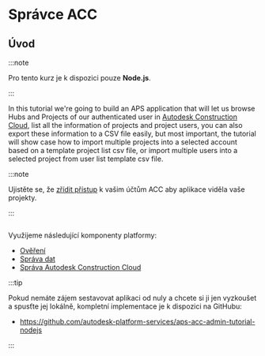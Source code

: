 
# Správce ACC

## Úvod



:::note

Pro tento kurz je k dispozici pouze **Node.js**.


:::




In this tutorial we're going to build an APS application that will let us browse Hubs and Projects
of our authenticated user in [Autodesk Construction Cloud](https://www.autodesk.com/products/autodesk-docs/overview),
list all the information of projects and project users, you can also export these information to a CSV
file easily, but most important, the tutorial will show case how to import multiple projects into a selected account
based on a template project list csv file, or import multiple users into a selected project from user list template 
csv file.



:::note

Ujistěte se, že [zřídit přístup](../../01-getting-started/index.mdx#provision-access-in-other-products) k vašim účtům ACC
aby aplikace viděla vaše projekty.


:::



<Image img={PreviewUrl} />

Využijeme následující komponenty platformy:

- [Ověření](https://aps.autodesk.com/en/docs/oauth/v2/developers_guide/overview)
- [Správa dat](https://aps.autodesk.com/en/docs/data/v2/developers_guide/overview)
- [Správa Autodesk Construction Cloud](https://aps.autodesk.com/en/docs/acc/v1/overview/field-guide/admin/)



:::tip

Pokud nemáte zájem sestavovat aplikaci od nuly a chcete si ji jen vyzkoušet
a spusťte jej lokálně, kompletní implementace je k dispozici na GitHubu:
- https://github.com/autodesk-platform-services/aps-acc-admin-tutorial-nodejs


:::

